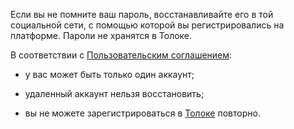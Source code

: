 <Cut title="Не помню логин или пароль">

Если вы не помните ваш пароль, восстанавливайте его в той социальной сети, с помощью которой вы регистрировались на платформе. Пароли не хранятся в Толоке.

</Cut>

<Cut title="Повторная регистрация в Толоке">

В соответствии с [Пользовательским соглашением](https://join.toloka.ai/legal/user-agreement-ru/):

- у вас может быть только один аккаунт;

- удаленный аккаунт нельзя восстановить;

- вы не можете зарегистрироваться в [Толоке](https://toloka.ai/tolokers/ru/) повторно.

</Cut>
